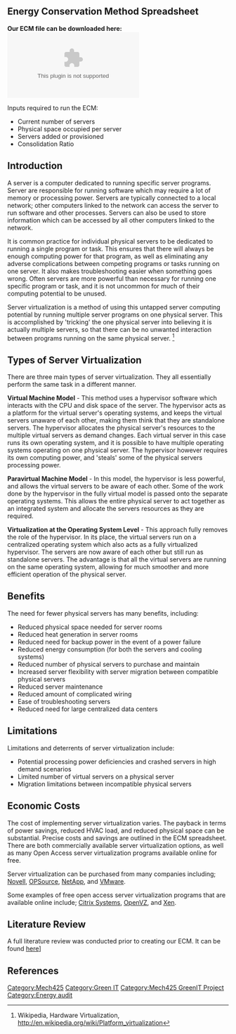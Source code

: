 [[Category:Mech425]]
[[Category:Green IT]]
== Energy Conservation Method Spreadsheet ==

'''Our ECM file can be downloaded here:[[File: ECM_server_virtualization.xls]] '''

Inputs required to run the ECM:

* Current number of servers
* Physical space occupied per server
* Servers added or provisioned
* Consolidation Ratio


==Introduction==

A server is a computer dedicated to running specific server programs.  Server are responsible for running software which may require a lot of memory or processing power.  Servers are typically connected to a local network; other computers linked to the network can access the server to run software and other processes.  Servers can also be used to store information which can be accessed by all other computers linked to the network.  

It is common practice for individual physical servers to be dedicated to running a single program or task.  This ensures that there will always be enough computing power for that program, as well as eliminating any adverse complications between competing programs or tasks running on one server. It also makes troubleshooting easier when something goes wrong. Often servers are more powerful than necessary for running one specific program or task, and it is not uncommon for much of their computing potential to be unused.  

Server virtualization is a method of using this untapped server computing potential by running multiple server programs on one physical server.  This is accomplished by 'tricking' the one physical server into believing it is actually multiple servers, so that there can be no unwanted interaction between programs running on the same physical server.  <ref> Wikipedia, Hardware Virtualization, http://en.wikipedia.org/wiki/Platform_virtualization
</ref>

==Types of Server Virtualization==

There are three main types of server virtualization.  They all essentially perform the same task in a different manner.

'''Virtual Machine Model''' - This method uses a hypervisor software which interacts with the CPU and disk space of the server.  The hypervisor acts as a platform for the virtual server's operating systems, and keeps the virtual servers unaware of each other, making them think that they are standalone servers. The hypervisor allocates the physical server's resources to the multiple virtual servers as demand changes.  Each virtual server in this case runs its own operating system, and it is possible to have multiple operating systems operating on one physical server.  The hypervisor however requires its own computing power, and 'steals' some of the physical servers processing power.

'''Paravirtual Machine Model''' - In this model, the hypervisor is less powerful, and allows the virtual servers to be aware of each other.  Some of the work done by the hypervisor in the fully virtual model is passed onto the separate operating systems.  This allows the entire physical server to act together as an integrated system and allocate the servers resources as they are required.  

'''Virtualization at the Operating System Level''' - This approach fully removes the role of the hypervisor.  In its place, the virtual servers run on a centralized operating system which also acts as a fully virtualized hypervisor.  The servers are now aware of each other but still run as standalone servers.  The advantage is that all the virtual servers are running on the same operating system, allowing for much smoother and more efficient operation of the physical server.

==Benefits==
The need for fewer physical servers has many benefits, including:

*Reduced physical space needed for server rooms
*Reduced heat generation in server rooms
*Reduced need for backup power in the event of a power failure
*Reduced energy consumption (for both the servers and cooling systems)
*Reduced number of physical servers to purchase and maintain
*Increased server flexibility with server migration between compatible physical servers
*Reduced server maintenance
*Reduced amount of complicated wiring
*Ease of troubleshooting servers
*Reduced need for large centralized data centers

==Limitations==

Limitations and deterrents of server virtualization include:

*Potential processing power deficiencies and crashed servers in high demand scenarios
*Limited number of virtual servers on a physical server
*Migration limitations between incompatible physical servers

==Economic Costs==

The cost of implementing server virtualization varies.  The payback in terms of power savings, reduced HVAC load, and reduced physical space can be substantial.  Precise costs and savings are outlined in the ECM spreadsheet.  There are both commercially available server virtualization options, as well as many Open Access server virtualization programs available online for free.  

Server virtualization can be purchased from many companies including; [http://www.novell.com/promo/virtualization.html?campaign=Canada_Virtualization&keyword=open%20source%20server%20virtualization&site=&network=Search&gclid=CNG69e3K3J8CFRednAodVFUCHg Novell], [http://www.opsourcecloud.net/ OPSource], [http://www.netapp.com/us/solutions/infrastructure/virtualization/server/server-overview.html?REF_SOURCE=ntpggl9700000095558s NetApp], and [http://www.vmware.com/products/server/ VMware].

Some examples of free open access server virtualization programs that are available online include; [http://www.citrix.com/English/ps2/products/feature.asp?contentID=1686939 Citrix Systems], [http://wiki.openvz.org/Main_Page OpenVZ], and [http://xen.org/ Xen].

==Literature Review==

A full literature review was conducted prior to creating our ECM.  It can be found [[[Server_Virtualization_Literature_Review|here]]]

==References==
<references />

{{Mech425}}
[[Category:Mech425 GreenIT Project]]
[[Category:Energy audit]]